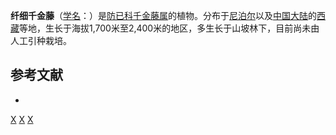 {{Speciesbox 
| taxon = Stephania gracilenta
| authority = Miers
}}

'''纤细千金藤'''（[[学名|学名]]：{{lang|la|''Stephania gracilenta''}}）是[[防已科|防已科]][[千金藤属|千金藤属]]的植物。分布于[[尼泊尔|尼泊尔]]以及[[中国大陆|中国大陆]]的[[西藏|西藏]]等地，生长于海拔1,700米至2,400米的地区，多生长于山坡林下，目前尚未由人工引种栽培。

== 参考文献 ==
<div class="references-small">
* {{cite web| url =http://www.bioinfo.cn/db05/KmzwSpecies.php?action=view&id=13561| title =纤细千金藤| work =《中国高等植物数据库全库》| publisher =中国科学院微生物研究所| author =昆明植物研究所| accessdate =2009-02-24| deadurl =yes| archiveurl =https://web.archive.org/web/20160305070646/http://www.bioinfo.cn/db05/KmzwSpecies.php?action=view&id=13561| archivedate =2016-03-05}}
</div>
{{Taxonbar}}

[[Category:千金藤属|X]]
[[Category:尼泊尔植物|X]]
[[Category:西藏植物|X]]